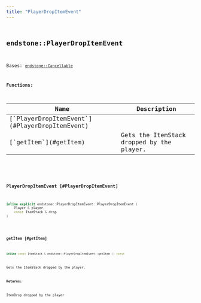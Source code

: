 ```yaml
---
title: "PlayerDropItemEvent"
---
```


## <code className="doc-symbol doc-symbol-class"/> endstone::PlayerDropItemEvent

Bases: [`endstone::Cancellable`](classendstone_1_1_cancellable.md)
















**Functions:**

<table>
<thead>
   <tr>
      <th>Name</th>
      <th>Description</th>
   </tr>
</thead>
<tbody>
<tr key="classendstone_1_1_player_drop_item_event_1a01a17624816e0ff3d957f3f10102b433">
    <td>[`PlayerDropItemEvent`](#PlayerDropItemEvent)</td>
    <td></td>
</tr>
<tr key="classendstone_1_1_player_drop_item_event_1a40ad469ac2c8a5035ba526833ca3c638">
    <td>[`getItem`](#getItem)</td>
    <td>Gets the ItemStack dropped by the player.</td>
</tr>
</tbody>
</table>

### <code className="doc-symbol doc-symbol-function"/> PlayerDropItemEvent [#PlayerDropItemEvent]

```cpp
inline explicit endstone::PlayerDropItemEvent::PlayerDropItemEvent (
    Player & player,
    const ItemStack & drop
) 
```
### <code className="doc-symbol doc-symbol-function"/> getItem [#getItem]

```cpp
inline const ItemStack & endstone::PlayerDropItemEvent::getItem () const
```

Gets the ItemStack dropped by the player.





**Returns:**

ItemDrop dropped by the player 





        